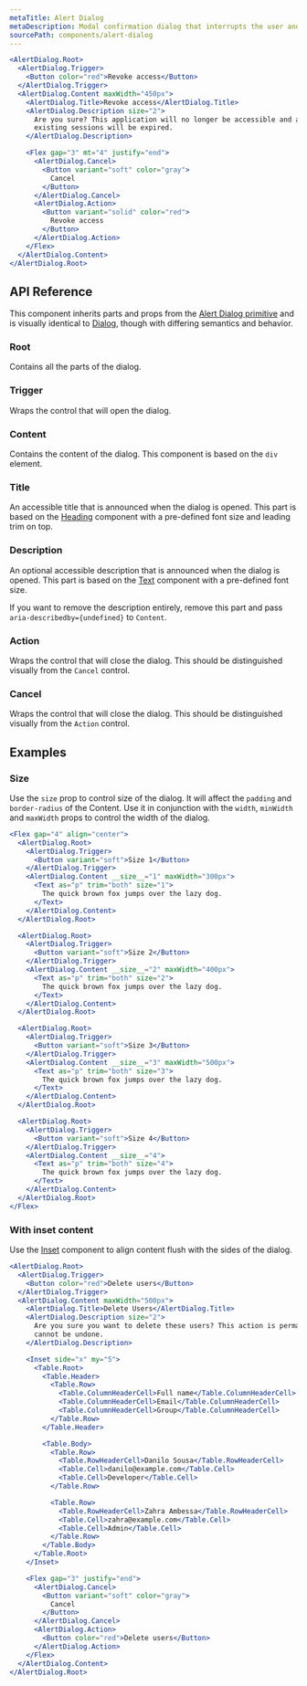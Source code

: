 ```yaml
---
metaTitle: Alert Dialog
metaDescription: Modal confirmation dialog that interrupts the user and expects a response.
sourcePath: components/alert-dialog
---
```


```jsx live=true
<AlertDialog.Root>
  <AlertDialog.Trigger>
    <Button color="red">Revoke access</Button>
  </AlertDialog.Trigger>
  <AlertDialog.Content maxWidth="450px">
    <AlertDialog.Title>Revoke access</AlertDialog.Title>
    <AlertDialog.Description size="2">
      Are you sure? This application will no longer be accessible and any
      existing sessions will be expired.
    </AlertDialog.Description>

    <Flex gap="3" mt="4" justify="end">
      <AlertDialog.Cancel>
        <Button variant="soft" color="gray">
          Cancel
        </Button>
      </AlertDialog.Cancel>
      <AlertDialog.Action>
        <Button variant="solid" color="red">
          Revoke access
        </Button>
      </AlertDialog.Action>
    </Flex>
  </AlertDialog.Content>
</AlertDialog.Root>
```

## API Reference

This component inherits parts and props from the [Alert Dialog primitive](/primitives/docs/components/alert-dialog) and is visually identical to [Dialog](/themes/docs/components/dialog), though with differing semantics and behavior.

### Root

Contains all the parts of the dialog.

### Trigger

Wraps the control that will open the dialog.

### Content

Contains the content of the dialog. This component is based on the `div` element.

<ThemesPropsTable defs="alertDialogContentPropDefs" />

### Title

An accessible title that is announced when the dialog is opened. This part is based on the [Heading](/themes/docs/components/heading) component with a pre-defined font size and leading trim on top.

### Description

An optional accessible description that is announced when the dialog is opened. This part is based on the [Text](/themes/docs/components/text) component with a pre-defined font size.

If you want to remove the description entirely, remove this part and pass `aria-describedby={undefined}` to `Content`.

### Action

Wraps the control that will close the dialog. This should be distinguished visually from the `Cancel` control.

### Cancel

Wraps the control that will close the dialog. This should be distinguished visually from the `Action` control.

## Examples

### Size

Use the `size` prop to control size of the dialog. It will affect the `padding` and `border-radius` of the Content.
Use it in conjunction with the `width`, `minWidth` and `maxWidth` props to control the width of the dialog.

```jsx live=true line=6,17,28,39
<Flex gap="4" align="center">
  <AlertDialog.Root>
    <AlertDialog.Trigger>
      <Button variant="soft">Size 1</Button>
    </AlertDialog.Trigger>
    <AlertDialog.Content __size__="1" maxWidth="300px">
      <Text as="p" trim="both" size="1">
        The quick brown fox jumps over the lazy dog.
      </Text>
    </AlertDialog.Content>
  </AlertDialog.Root>

  <AlertDialog.Root>
    <AlertDialog.Trigger>
      <Button variant="soft">Size 2</Button>
    </AlertDialog.Trigger>
    <AlertDialog.Content __size__="2" maxWidth="400px">
      <Text as="p" trim="both" size="2">
        The quick brown fox jumps over the lazy dog.
      </Text>
    </AlertDialog.Content>
  </AlertDialog.Root>

  <AlertDialog.Root>
    <AlertDialog.Trigger>
      <Button variant="soft">Size 3</Button>
    </AlertDialog.Trigger>
    <AlertDialog.Content __size__="3" maxWidth="500px">
      <Text as="p" trim="both" size="3">
        The quick brown fox jumps over the lazy dog.
      </Text>
    </AlertDialog.Content>
  </AlertDialog.Root>

  <AlertDialog.Root>
    <AlertDialog.Trigger>
      <Button variant="soft">Size 4</Button>
    </AlertDialog.Trigger>
    <AlertDialog.Content __size__="4">
      <Text as="p" trim="both" size="4">
        The quick brown fox jumps over the lazy dog.
      </Text>
    </AlertDialog.Content>
  </AlertDialog.Root>
</Flex>
```

### With inset content

Use the [Inset](/themes/docs/components/inset) component to align content flush with the sides of the dialog.

```jsx live=true
<AlertDialog.Root>
  <AlertDialog.Trigger>
    <Button color="red">Delete users</Button>
  </AlertDialog.Trigger>
  <AlertDialog.Content maxWidth="500px">
    <AlertDialog.Title>Delete Users</AlertDialog.Title>
    <AlertDialog.Description size="2">
      Are you sure you want to delete these users? This action is permanent and
      cannot be undone.
    </AlertDialog.Description>

    <Inset side="x" my="5">
      <Table.Root>
        <Table.Header>
          <Table.Row>
            <Table.ColumnHeaderCell>Full name</Table.ColumnHeaderCell>
            <Table.ColumnHeaderCell>Email</Table.ColumnHeaderCell>
            <Table.ColumnHeaderCell>Group</Table.ColumnHeaderCell>
          </Table.Row>
        </Table.Header>

        <Table.Body>
          <Table.Row>
            <Table.RowHeaderCell>Danilo Sousa</Table.RowHeaderCell>
            <Table.Cell>danilo@example.com</Table.Cell>
            <Table.Cell>Developer</Table.Cell>
          </Table.Row>

          <Table.Row>
            <Table.RowHeaderCell>Zahra Ambessa</Table.RowHeaderCell>
            <Table.Cell>zahra@example.com</Table.Cell>
            <Table.Cell>Admin</Table.Cell>
          </Table.Row>
        </Table.Body>
      </Table.Root>
    </Inset>

    <Flex gap="3" justify="end">
      <AlertDialog.Cancel>
        <Button variant="soft" color="gray">
          Cancel
        </Button>
      </AlertDialog.Cancel>
      <AlertDialog.Action>
        <Button color="red">Delete users</Button>
      </AlertDialog.Action>
    </Flex>
  </AlertDialog.Content>
</AlertDialog.Root>
```
